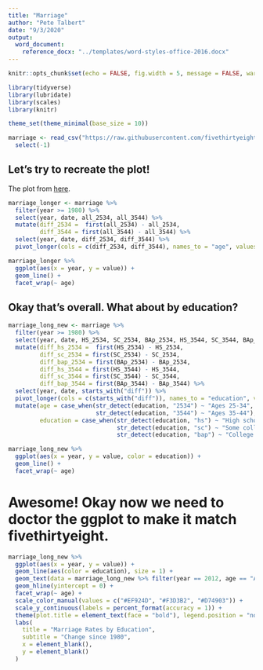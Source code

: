 ```yaml
---
title: "Marriage"
author: "Pete Talbert"
date: "9/3/2020"
output: 
  word_document:
    reference_docx: "../templates/word-styles-office-2016.docx"
---
```


```r
knitr::opts_chunk$set(echo = FALSE, fig.width = 5, message = FALSE, warning = FALSE, cache = FALSE, dpi = 700)

library(tidyverse)
library(lubridate)
library(scales)
library(knitr)

theme_set(theme_minimal(base_size = 10))

marriage <- read_csv("https://raw.githubusercontent.com/fivethirtyeight/data/master/marriage/both_sexes.csv") %>% 
  select(-1)
```

## Let's try to recreate the plot!

The plot from [here](https://fivethirtyeight.com/features/marriage-isnt-dead-yet/).

```r
marriage_longer <- marriage %>% 
  filter(year >= 1980) %>% 
  select(year, date, all_2534, all_3544) %>% 
  mutate(diff_2534 =  first(all_2534) - all_2534,
         diff_3544 = first(all_3544) - all_3544) %>% 
  select(year, date, diff_2534, diff_3544) %>% 
  pivot_longer(cols = c(diff_2534, diff_3544), names_to = "age", values_to = "value")
```


```r
marriage_longer %>% 
  ggplot(aes(x = year, y = value)) +
  geom_line() +
  facet_wrap(~ age)
```

## Okay that's overall. What about by education?

```r
marriage_long_new <- marriage %>% 
  filter(year >= 1980) %>% 
  select(year, date, HS_2534, SC_2534, BAp_2534, HS_3544, SC_3544, BAp_3544) %>% 
  mutate(diff_hs_2534 =  first(HS_2534) - HS_2534,
         diff_sc_2534 = first(SC_2534) - SC_2534,
         diff_bap_2534 = first(BAp_2534) - BAp_2534,
         diff_hs_3544 = first(HS_3544) - HS_3544,
         diff_sc_3544 = first(SC_3544) - SC_3544,
         diff_bap_3544 = first(BAp_3544) - BAp_3544) %>% 
  select(year, date, starts_with("diff")) %>% 
  pivot_longer(cols = c(starts_with("diff")), names_to = "education", values_to = "value") %>% 
  mutate(age = case_when(str_detect(education, "2534") ~ "Ages 25-34",
                         str_detect(education, "3544") ~ "Ages 35-44"),
         education = case_when(str_detect(education, "hs") ~ "High school or less",
                               str_detect(education, "sc") ~ "Some college",
                               str_detect(education, "bap") ~ "College graduates"))
```

```r
marriage_long_new %>% 
  ggplot(aes(x = year, y = value, color = education)) +
  geom_line() +
  facet_wrap(~ age)
```

# Awesome! Okay now we need to doctor the ggplot to make it match fivethirtyeight.

```r
marriage_long_new %>% 
  ggplot(aes(x = year, y = value)) +
  geom_line(aes(color = education), size = 1) +
  geom_text(data = marriage_long_new %>% filter(year == 2012, age == "Ages 25-34"), aes(label = education), size = 3, hjust = 1) +
  geom_hline(yintercept = 0) +
  facet_wrap(~ age) +
  scale_color_manual(values = c("#EF924D", "#F3D3B2", "#D74903")) +
  scale_y_continuous(labels = percent_format(accuracy = 1)) +
  theme(plot.title = element_text(face = "bold"), legend.position = "none", plot.background = element_rect(fill = "#F0F0F0", color = NA)) +
  labs(
    title = "Marriage Rates by Education",
    subtitle = "Change since 1980",
    x = element_blank(),
    y = element_blank()
  )
```







